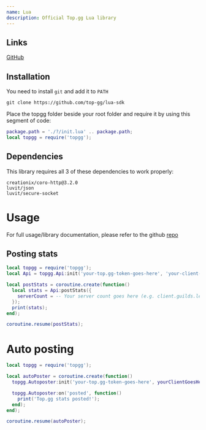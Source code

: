 ```yaml
---
name: Lua
description: Official Top.gg Lua library
---
```


## Links

[GitHub](https://github.com/top-gg/lua-sdk)

## Installation

You need to install `git` and add it to `PATH`

`git clone https://github.com/top-gg/lua-sdk`

Place the topgg folder beside your root folder and require it by using this segment of code:

```lua
package.path = './?/init.lua' .. package.path;
local topgg = require('topgg');
```

## Dependencies

This library requires all 3 of these dependencies to work properly:

```
creationix/coro-http@3.2.0
luvit/json
luvit/secure-socket
```

# Usage

For full usage/library documentation, please refer to the github [repo](https://github.com/top-gg/lua-sdk)

## Posting stats

```lua
local topgg = require('topgg');
local Api = topgg.Api:init('your-top.gg-token-goes-here', 'your-client-ID-goes-here');

local postStats = coroutine.create(function()
  local stats = Api:postStats({
    serverCount = -- Your server count goes here (e.g. client.guilds.len())
  });
  print(stats);
end);

coroutine.resume(postStats);
```

# Auto posting

```lua
local topgg = require('topgg');

local autoPoster = coroutine.create(function()
  topgg.Autoposter:init('your-top.gg-token-goes-here', yourClientGoesHere);

  topgg.Autoposter:on('posted', function()
    print('Top.gg stats posted!');
  end);
end);

coroutine.resume(autoPoster);
```
